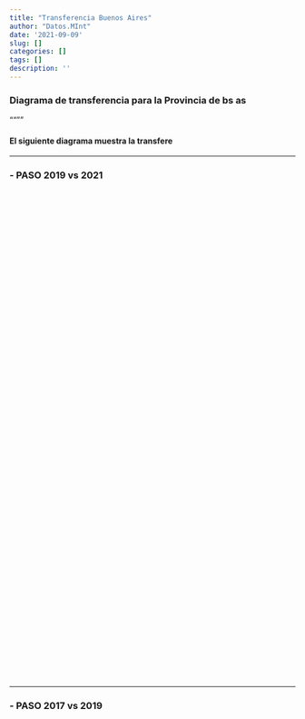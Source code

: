 ```yaml
---
title: "Transferencia Buenos Aires"
author: "Datos.MInt"
date: '2021-09-09'
slug: []
categories: []
tags: []
description: ''
---
```

<style type="text/css">
.main-container {
  max-width: 1800px;
  margin-left: auto;
  margin-right: auto;
}
</style>

### Diagrama de transferencia para la Provincia de bs as

""<!--more-->""


#### El siguiente diagrama muestra la transfere

------------


### -  PASO 2019 vs 2021



```{=html }
<div class="flourish-embed flourish-sankey" data-src="visualisation/7254661"style = "height: 860px; width: 1050px;"><script src="https://public.flourish.studio/resources/embed.js"></script></div>
```

------------


### - PASO 2017 vs 2019

```{=html }
<div class="flourish-embed flourish-sankey" data-src="visualisation/7261676" style = "height: 860px; width: 1050px;"><script src="https://public.flourish.studio/resources/embed.js"></script></div>
```